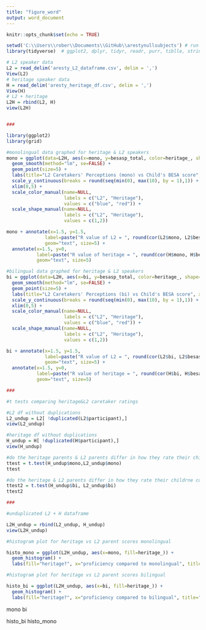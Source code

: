```yaml
---
title: "figure_word"
output: word_document
---
```


```r
knitr::opts_chunk$set(echo = TRUE)
```

```r
setwd('C:\\Users\\rober\\Documents\\GitHub\\arestynullsubjects') # run with Ctrl + Enter
library(tidyverse)  # ggplot2, dplyr, tidyr, readr, purr, tiblle, stringr, forcats

# L2 speaker data
L2 = read_delim('aresty_L2_dataframe.csv', delim = ',') 
View(L2)
# heritage speaker data
H = read_delim('aresty_heritage_df.csv', delim = ',')
View(H)
# L2 + heritage
L2H = rbind(L2, H)
view(L2H)


###

library(ggplot2)
library(grid)

#monolingual data graphed for heritage & L2 speakers
mono = ggplot(data=L2H, aes(x=mono, y=besasp_total, color=heritage_, shape=heritage_)) +
  geom_smooth(method="lm", se=FALSE) +
  geom_point(size=5) +
  labs(title="L2 Caretakers' Perceptions (mono) vs Child's BESA score", x="Parent's perception against monolinguals", y="Child's BESA score", shape="heritage?") +  
  scale_y_continuous(breaks = round(seq(min(0), max(10), by = 1),1)) +
  xlim(0,5) +
  scale_color_manual(name=NULL,
                     labels = c("L2", "Heritage"),
                     values = c("blue", "red")) +
  scale_shape_manual(name=NULL,
                     labels = c("L2", "Heritage"),
                     values = c(1,2))

mono + annotate(x=1.5, y=1.5, 
              label=paste("R value of L2 = ", round(cor(L2$mono, L2$besasp_total),2)), 
              geom="text", size=5) +
  annotate(x=1.5, y=0, 
           label=paste("R value of heritage = ", round(cor(H$mono, H$besasp_total),2)), 
           geom="text", size=5)

#bilingual data graphed for heritage & L2 speakers
bi = ggplot(data=L2H, aes(x=bi, y=besasp_total, color=heritage_, shape=heritage_)) +
  geom_smooth(method="lm", se=FALSE) +
  geom_point(size=5) +
  labs(title="L2 Caretakers' Perceptions (bi) vs Child's BESA score", x="Parent's perception against bilinguals", y="Child's BESA score", shape="heritage?") +  
  scale_y_continuous(breaks = round(seq(min(0), max(10), by = 1),1)) +
  xlim(0,5) +
  scale_color_manual(name=NULL,
                     labels = c("L2", "Heritage"),
                     values = c("blue", "red")) +
  scale_shape_manual(name=NULL,
                     labels = c("L2", "Heritage"),
                     values = c(1,2))

bi + annotate(x=1.5, y=1.5, 
              label=paste("R value of L2 = ", round(cor(L2$bi, L2$besasp_total),2)), 
              geom="text", size=5) +
  annotate(x=1.5, y=0, 
           label=paste("R value of heritage = ", round(cor(H$bi, H$besasp_total),2)), 
           geom="text", size=5)

###

#t tests comparing heritage&L2 caretaker ratings

#L2 df without duplications
L2_undup = L2[ !duplicated(L2$participant),]
view(L2_undup)

#heritage df without duplications
H_undup = H[ !duplicated(H$participant),]
view(H_undup)

#do the heritage parents & L2 parents differ in how they rate their children compared to monolinguals?
ttest = t.test(H_undup$mono,L2_undup$mono)
ttest

#do the heritage & L2 parents differ in how they rate their childrne compared to bilinguals?
ttest2 = t.test(H_undup$bi, L2_undup$bi)
ttest2

###

#unduplicated L2 + H dataframe

L2H_undup = rbind(L2_undup, H_undup)
view(L2H_undup)

#histogram plot for heritage vs L2 parent scores monolingual

histo_mono = ggplot(L2H_undup, aes(x=mono, fill=heritage_)) +
  geom_histogram() +
  labs(fill="heritage?", x="proficiency compared to monolingual", title="Heritage vs L2 Children's proficiency scores compared to monolinguals")

#histogram plot for heritage vs L2 parent scores bilingual

histo_bi = ggplot(L2H_undup, aes(x=bi, fill=heritage_)) +
  geom_histogram() +
  labs(fill="heritage?", x="proficiency compared to bilingual", title="Heritage vs L2 Children's proficiency scores compared to monolinguals")
```

mono
bi

histo_bi
histo_mono
